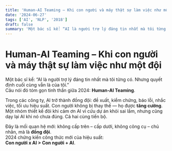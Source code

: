 ```yaml
---
title: 'Human-AI Teaming – Khi con người và máy thật sự làm việc như một đội'
date: '2024-06-27'
tags: ['AI', 'NLP', '2018']
draft: false
summary: 'Một bác sĩ kể: “AI là người trợ lý đáng tin nhất mà tôi từng có. Nhưng quyết định cuối cùng vẫn là c'
---
```


# Human-AI Teaming – Khi con người và máy thật sự làm việc như một đội

Một bác sĩ kể: “AI là người trợ lý đáng tin nhất mà tôi từng có. Nhưng quyết định cuối cùng vẫn là của tôi.”  
Câu nói đó tóm gọn tinh thần giữa 2024: **Human-AI Teaming**.

Trong các công ty, AI trở thành đồng đội: đề xuất, kiểm chứng, báo lỗi, nhắc việc, tối ưu hiệu suất. Con người không bị thay thế — họ được **tăng cường**. Một nhóm thiết kế đôi khi cảm ơn AI vì cứu dự án khỏi sai lầm, nhưng cũng dạy lại AI khi nó chưa đúng. Cả hai cùng tiến bộ.

Đây là mối quan hệ mới: không cấp trên – cấp dưới, không công cụ – chủ nhân, mà là **đồng đội**.  
2024 chứng kiến công thức mới của hiệu suất:  
**Con người x AI > Con người + AI**.
